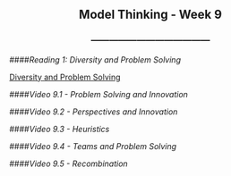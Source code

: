 <center> <h2>Model Thinking - Week 9</h2> </center>
<center> <h3>---------------------------------------</h3> </center>

####*Reading 1: Diversity and Problem Solving*

[Diversity and Problem Solving](http://www.cscs.umich.edu/~spage/ONLINECOURSE/R9ProblemSolving.pdf)
    
####*Video 9.1 - Problem Solving and Innovation*

####*Video 9.2 - Perspectives and Innovation* 

####*Video 9.3 - Heuristics*

####*Video 9.4 - Teams and Problem Solving*

####*Video 9.5 - Recombination*



